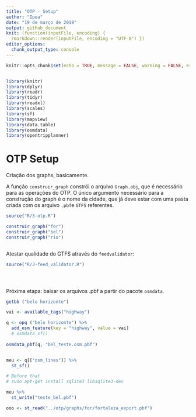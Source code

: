 ```yaml
---
title: "OTP - Setup"
author: "Ipea"
date: "19 de março de 2019"
output: github_document
knit: (function(inputFile, encoding) {
  rmarkdown::render(inputFile, encoding = "UTF-8") })
editor_options: 
  chunk_output_type: console
---
```


```r
knitr::opts_chunk$set(echo = TRUE, message = FALSE, warning = FALSE, error = FALSE, eval = FALSE)


library(knitr)
library(dplyr)
library(readr)
library(tidyr)
library(readxl)
library(scales)
library(sf)
library(mapview)
library(data.table)
library(osmdata)
library(opentripplanner)
```

# OTP Setup

Criação dos graphs, basicamente.

A função ``construir_graph`` constrói o arquivo ``Graph.obj``, que é necessário para as operações do OTP. O único argumento necessário para a construção do graph é o nome da cidade, que já deve estar com uma pasta criada com os arquivo ``.pbf``e ``GTFS`` referentes.


```r

source("R/3-otp.R")

construir_graph("for")
construir_graph("bel")
construir_graph("rio")



```

Atestar qualidade do GTFS através do ``feedvalidator``:

```r

source("R/3-feed_validator.R")





```



Próxima etapa: baixar os arquivos .pbf a partir do pacote ``osmdata``.

```r

getbb ("belo horizonte")

vai <- available_tags("highway")

q <- opq ("belo horizonte") %>%
  add_osm_feature(key = "highway", value = vai)
  # osmdata_sf()
  
osmdata_pbf(q, "bel_teste.osm.pbf")


meu <- q[["osm_lines"]] %>%
  st_sf()

# Before that
# sudo apt-get install sqlite3 libsqlite3-dev

meu %>%
  st_write("teste_bel.pbf")

ooo <- st_read("../otp/graphs/for/fortaleza_export.pbf")


```

